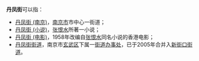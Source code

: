 '''丹凤街'''可以指：

*[[丹凤街_(南京)|丹凤街 (南京)]]，[[南京市|南京市]]市中心一街道；
*[[丹凤街_(小说)|丹凤街 (小说)]]，[[张恨水|张恨水]]所著一小说；
*[[丹凤街_(电影)|丹凤街 (电影)]]，1958年改编自[[张恨水|张恨水]]同名小说的香港电影；
*[[丹凤街街道|丹凤街街道]]，南京市[[玄武区|玄武区]]下属一[[街道办事处|街道办事处]]，已于2005年合并入[[新街口街道_(南京市)|新街口街道]]。

{{disambig|Cat=三字中國相關消歧義}}